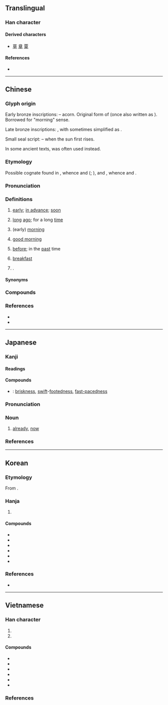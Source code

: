 {{character info}}
==Translingual==
{{stroke order|strokes=6}}
{{stroke order|type=animate}}

===Han character===
{{Han char|rn=72|rad=日|as=02|sn=6|four=60400|canj=AJ|ids=⿱日十}}

====Derived characters====
* [[草]] [[章]] [[覃]]

====References====
* {{Han ref|kx=0489.120|dkj=13742|dj=0850.090|hdz=21483.060|uh=65E9|ud=26089|bh=A6AD|bd=42669}}

----

==Chinese==
{{zh-forms}}

===Glyph origin===
{{Han etym}}

Early bronze inscriptions: {{liushu|p}} – acorn. Original form of {{och-l|皂}} (once also written as {{l|zh|草}}). Borrowed for "morning" sense.

Late bronze inscriptions: {{Han compound|日|棗|ls=psc|c1=s|c2=p|t1=sun}}, with {{zh-l|*棗}} sometimes simplified as {{zh-l|*朿}}.

Small seal script: {{Han compound|日|甲|ls=ic|t1=sun|t2=first}} – when the sun first rises.

In some ancient texts, {{och-l|蚤}} was often used instead.

===Etymology===
Possible cognate found in {{cog|hmx-pro|*ntsi̯ouˣ||early}}, whence {{cog|mww|ntxov}} and {{cog|ium|nziou}} ({{zh-ref|Baxter and Sagart, 2014}}; {{zh-ref|Schuessler, 2007}}), and {{cog|tai-pro|*ɟaːwꟲ||early morning}}, whence {{cog|th|เช้า}} and {{cog|khb|ᦋᧁᧉ}}.

===Pronunciation===
{{zh-pron
|m=zǎo
|ma=y
|m-s=zao3
|dg=зо2
|c=zou2
|g=zau3
|h=pfs=chó;gd=zau3
|j=zau2
|mb=cǎu
|md=cā/cō̤
|md_note=cā - vernacular; cō̤ - literary
|mn=qz,tw,xm,zz:chá/qz,tw,xm,zz:chái/qz:chó͘/xm,zz:chó
|mn_note=chá - vernacular; chái - vernacular (for certain words); chó͘/chó - literary
|mn-t=za2
|w=2tsau
|x=zau3
|mc=y
|oc=y
|cat=n,a,adv,intj,pn
}}

===Definitions===
{{zh-hanzi}}

# [[early]]; [[in advance]]; [[soon]]
#: {{zh-x|我 醒 得 很 早。|I woke up '''early'''.}}
#: {{zh-x|你 能 不 能 早 一點 來？|Can you be here a little '''earlier'''?}}
#: {{zh-x|請問，我 今天 早 走 一會兒{r} 行 嗎？|Please could I leave '''early''' today?}}
#: {{zh-ant|遲}}
# [[long]] [[ago]]; for a long [[time]]
#: {{zh-x|他 早 走 了。|He left long ago.}}
#: {{zh-x|這 個 變壓器 已經 燒 毀 了，早 該 拆 換 一 個 新 的 了。|This transformer has burnt out. It should have been replaced a long time ago.}}
# (early) [[morning]]
#: {{zh-x|我 今 早 沒 有 見到 他。|I didn't see him this '''morning'''.}}
# [[good morning]]
#: {{zh-x|老師 早！|'''Good morning''', teacher!}}
#: {{zh-syn|早安}}
# [[before]]; in the [[past]] time
#: {{zh-x|現在 這麼 匆忙，你 早 幹{gàn}嗎{má} 去 了。|So now you are in a hurry. What were you doing before?}}
# {{lb|zh|Hainanese}} [[breakfast]]
# {{surname|zh|nodot=1}}.

====Synonyms====
{{zh-dial}}
{{zh-dial|早安}}
{{zh-dial|早餐}}

{{zh-cat|Time|Greetings}}

===Compounds===
{{zh-der|儘早|半早|一早起了|古早|可早|一早|一黑早|大清早|不早不晚|一早起|一大早|不早|屍骨早寒|侵早|及早|大清早上|好早晚|大清早起|大早|多早晚|即早兒|又早|早生貴子|早晌|早期|早賜玉音|早遲|早衰|早來|早年|早茶|早退|早婚|拜早年|早報|早材|早參|早死|早起|早餐會|早就|早慧|早占勿藥|早名必折|早尖|早難道|早場|早飯|早夭|早早|早是|早膳|打早|早出晚歸|早熟|明早|提早|早晨|早衙|早春|早霞|清早|早上|早點兒|早稻|早課|早班|早已|早熟兒童|早點|早先|早產兒|早餐|早霜|早逝|早迷晚寤|次早|早晚|早日|早安|早則|早產|早朝|早操|遲早|絕早|趕早|起早貪黑|遛早兒|老早|起早|黑早|這早晚|還早|遲行早住|言之過早|趁早|𠢕早:gâu-chá|早頓:chá-tǹg|透早:thàu-chá|早齋:chá-chai;Min Nan|冗早:liōng-chá;Min Nan}}

===References===
* {{R:yue:Hanzi}}
* {{thcwd|2446}}

{{zh-cat|Beginning}}

----

==Japanese==

===Kanji===
{{ja-kanji|grade=1|rs=日02}}

====Readings====
{{ja-readings
|goon=そう
|kanon=そう
|kanyoon=さっ
|kun=はや-い, はや-まる, はや-める, さ-
}}

====Compounds====
* {{ja-r|足%早|あし%ばや}}: [[briskness]], [[swift]]-[[footed]][[-ness|ness]], [[fast-paced]][[-ness|ness]]

{{ja-kanjitab|はや|yomi=k}}

===Pronunciation===
{{ja-pron|yomi=k|はや|acc=1|acc_ref=DJR}}

===Noun===
{{ja-noun|はや}}

# [[already]], [[now]]
#: {{ja-usex|'''はや'''[[数日]]|'''はや'''-すうじつ}}

===References===
<references/>

----

==Korean==

===Etymology===
From {{der|ko|ltc|-}} {{ltc-l|早|id=1}}. {{hanja-hunmong|조〯|cwo|天文#상01B}}

===Hanja===
{{ko-hanja-search}}
{{ko-hanja|일찍|조}}

# {{hanja form of|조|[[early]]}}

====Compounds====
{{der-top3|Compounds}}
* {{ko-l|조기|早期}}
* {{ko-l|조속|早速}}
* {{ko-l|조숙|早熟}}
* {{ko-l|조조|早朝}}
* {{ko-l|조퇴|早退}}
* {{ko-l|조만간|早晩間}}
{{der-bottom}}

===References===
* {{R:hanjadoc|4542}}

----

==Vietnamese==

===Han character===
{{vi-readings|rs=日02
|hanviet=tảo-tdcndg;tdcntd;gdhn;bonet;genibrel
|phienthiet=子皓 tử hạo
|nom=tảo-tdcntd;bonet;taberd, chảo-tdcndg, tảu
}}

# {{han tu form of|tảo|[[early]]; [[in advance]]}}
# {{han tu form of|tảo|[[morning]]}}

====Compounds====
{{der-top3|Compounds}}
* {{vi-l|早禾|tảo hoà}}
* {{vi-l|早來|tảo lai}}
* {{vi-l|早時|tảo thì}}
* {{vi-l|早晚|tảo vãn}}
* {{vi-l|太早|thái tảo}}
* {{vi-l|早婚|tảo hôn}}
{{der-bottom}}

===References===
<references/>
